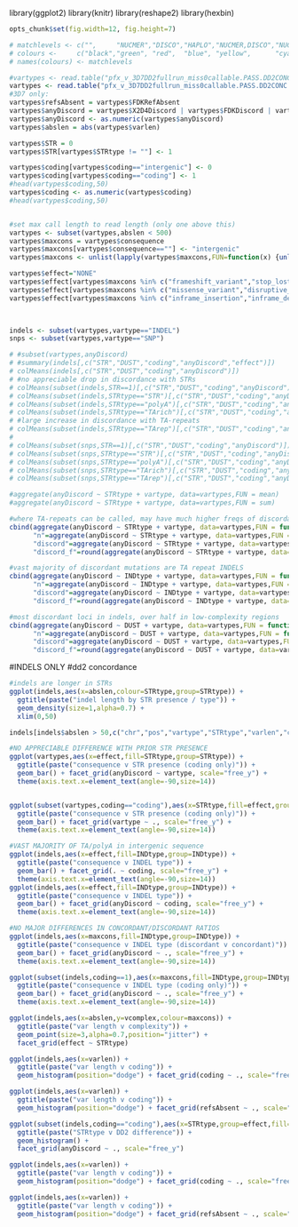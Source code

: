 library(ggplot2)
library(knitr)
library(reshape2)
library(hexbin)
```r
opts_chunk$set(fig.width=12, fig.height=7)

# matchlevels <- c("",     "NUCMER","DISCO","HAPLO","NUCMER,DISCO","NUCMER,HAPLO","DISCO,HAPLO","NUCMER,DISCO,HAPLO")
# colours <-     c("black","green", "red",  "blue", "yellow",      "cyan",        "magenta",     "white")
# names(colours) <- matchlevels

``` 

```r
#vartypes <- read.table("pfx_v_3D7DD2fullrun_miss0callable.PASS.DD2CONC.R3.varClass.txt",stringsAsFactors = F,sep='\t',header=T)
vartypes <- read.table("pfx_v_3D7DD2fullrun_miss0callable.PASS.DD2CONC.VARCLASS.varClass.txt",stringsAsFactors = F,sep='\t',header=T)
#3D7 only:
vartypes$refsAbsent = vartypes$FDKRefAbsent
vartypes$anyDiscord = vartypes$X2D4Discord | vartypes$FDKDiscord | vartypes$FDK2D4Incons
vartypes$anyDiscord <- as.numeric(vartypes$anyDiscord)
vartypes$abslen = abs(vartypes$varlen)

vartypes$STR = 0
vartypes$STR[vartypes$STRtype != ""] <- 1

vartypes$coding[vartypes$coding=="intergenic"] <- 0
vartypes$coding[vartypes$coding=="coding"] <- 1
#head(vartypes$coding,50)
vartypes$coding <- as.numeric(vartypes$coding)
#head(vartypes$coding,50)


#set max call length to read length (only one above this)
vartypes <- subset(vartypes,abslen < 500)
vartypes$maxcons = vartypes$consequence
vartypes$maxcons[vartypes$consequence==""] <- "intergenic"
vartypes$maxcons <- unlist(lapply(vartypes$maxcons,FUN=function(x) {unlist(strsplit(x,split ='&'))[[1]]}))

vartypes$effect="NONE"
vartypes$effect[vartypes$maxcons %in% c("frameshift_variant","stop_lost","start_lost","stop_gained","exon_loss_variant")] <- "NONSENSE"
vartypes$effect[vartypes$maxcons %in% c("missense_variant","disruptive_inframe_insertion","disruptive_inframe_deletion","splice_region_variant")] <- "MISSENSE"
vartypes$effect[vartypes$maxcons %in% c("inframe_insertion","inframe_deletion","synonymous_variant","intergenic","intragenic_variant","non_coding_exon_variant")] <- "NEUTRAL"

                           

indels <- subset(vartypes,vartype=="INDEL")
snps <- subset(vartypes,vartype=="SNP")
```

```r
# #subset(vartypes,anyDiscord)
# #summary(indels[,c("STR","DUST","coding","anyDiscord","effect")])
# colMeans(indels[,c("STR","DUST","coding","anyDiscord")])
# #no appreciable drop in discordance with STRs
# colMeans(subset(indels,STR==1)[,c("STR","DUST","coding","anyDiscord")])
# colMeans(subset(indels,STRtype=="STR")[,c("STR","DUST","coding","anyDiscord")])
# colMeans(subset(indels,STRtype=="polyA")[,c("STR","DUST","coding","anyDiscord")])
# colMeans(subset(indels,STRtype=="TArich")[,c("STR","DUST","coding","anyDiscord")])
# #large increase in discordance with TA-repeats
# colMeans(subset(indels,STRtype=="TArep")[,c("STR","DUST","coding","anyDiscord")])
# 
# colMeans(subset(snps,STR==1)[,c("STR","DUST","coding","anyDiscord")])
# colMeans(subset(snps,STRtype=="STR")[,c("STR","DUST","coding","anyDiscord")])
# colMeans(subset(snps,STRtype=="polyA")[,c("STR","DUST","coding","anyDiscord")])
# colMeans(subset(snps,STRtype=="TArich")[,c("STR","DUST","coding","anyDiscord")])
# colMeans(subset(snps,STRtype=="TArep")[,c("STR","DUST","coding","anyDiscord")])

```


```r

#aggregate(anyDiscord ~ STRtype + vartype, data=vartypes,FUN = mean)
#aggregate(anyDiscord ~ STRtype + vartype, data=vartypes,FUN = sum)

#where TA-repeats can be called, may have much higher freqs of discordance?
cbind(aggregate(anyDiscord ~ STRtype + vartype, data=vartypes,FUN = function(x) {sum(!is.na(x))})[,1:2],
      "n"=aggregate(anyDiscord ~ STRtype + vartype, data=vartypes,FUN = function(x) {sum(!is.na(x))})[,3],
      "discord"=aggregate(anyDiscord ~ STRtype + vartype, data=vartypes,FUN = sum)[,3],
      "discord_f"=round(aggregate(anyDiscord ~ STRtype + vartype, data=vartypes,FUN = mean)[,"anyDiscord"],3))

#vast majority of discordant mutations are TA repeat INDELS
cbind(aggregate(anyDiscord ~ INDtype + vartype, data=vartypes,FUN = function(x) {sum(!is.na(x))})[,1:2],
      "n"=aggregate(anyDiscord ~ INDtype + vartype, data=vartypes,FUN = function(x) {sum(!is.na(x))})[,3],
      "discord"=aggregate(anyDiscord ~ INDtype + vartype, data=vartypes,FUN = sum)[,3],
      "discord_f"=round(aggregate(anyDiscord ~ INDtype + vartype, data=vartypes,FUN = mean)[,"anyDiscord"],3))

#most discordant loci in indels, over half in low-complexity regions
cbind(aggregate(anyDiscord ~ DUST + vartype, data=vartypes,FUN = function(x) {sum(!is.na(x))})[,1:2],
      "n"=aggregate(anyDiscord ~ DUST + vartype, data=vartypes,FUN = function(x) {sum(!is.na(x))})[,3],
      "discord"=aggregate(anyDiscord ~ DUST + vartype, data=vartypes,FUN = sum)[,3],
      "discord_f"=round(aggregate(anyDiscord ~ DUST + vartype, data=vartypes,FUN = mean)[,"anyDiscord"],3))


```

#INDELS ONLY
#dd2 concordance
```r

#indels are longer in STRs
ggplot(indels,aes(x=abslen,colour=STRtype,group=STRtype)) + 
  ggtitle(paste("indel length by STR presence / type")) +
  geom_density(size=1,alpha=0.7) +
  xlim(0,50)

indels[indels$abslen > 50,c("chr","pos","vartype","STRtype","varlen","coding","consequence")]
```

```r
#NO APPRECIABLE DIFFERENCE WITH PRIOR STR PRESENCE
ggplot(vartypes,aes(x=effect,fill=STRtype,group=STRtype)) + 
  ggtitle(paste("consequence v STR presence (coding only)")) +
  geom_bar() + facet_grid(anyDiscord ~ vartype, scale="free_y") + 
  theme(axis.text.x=element_text(angle=-90,size=14))


ggplot(subset(vartypes,coding=="coding"),aes(x=STRtype,fill=effect,group=effect)) + 
  ggtitle(paste("consequence v STR presence (coding only)")) +
  geom_bar() + facet_grid(vartype ~ ., scale="free_y") + 
  theme(axis.text.x=element_text(angle=-90,size=14))

```

```r
#VAST MAJORITY OF TA/polyA in intergenic sequence
ggplot(indels,aes(x=effect,fill=INDtype,group=INDtype)) + 
  ggtitle(paste("consequence v INDEL type")) +
  geom_bar() + facet_grid(. ~ coding, scale="free_y") + 
  theme(axis.text.x=element_text(angle=-90,size=14))
ggplot(indels,aes(x=effect,fill=INDtype,group=INDtype)) + 
  ggtitle(paste("consequence v INDEL type")) +
  geom_bar() + facet_grid(anyDiscord ~ coding, scale="free_y") + 
  theme(axis.text.x=element_text(angle=-90,size=14))

#NO MAJOR DIFFERENCES IN CONCORDANT/DISCORDANT RATIOS
ggplot(indels,aes(x=maxcons,fill=INDtype,group=INDtype)) + 
  ggtitle(paste("consequence v INDEL type (discordant v concordant)")) +
  geom_bar() + facet_grid(anyDiscord ~ ., scale="free_y") + 
  theme(axis.text.x=element_text(angle=-90,size=14))

ggplot(subset(indels,coding==1),aes(x=maxcons,fill=INDtype,group=INDtype)) + 
  ggtitle(paste("consequence v INDEL type (coding only)")) +
  geom_bar() + facet_grid(anyDiscord ~ ., scale="free_y") + 
  theme(axis.text.x=element_text(angle=-90,size=14))


```


```r


ggplot(indels,aes(x=abslen,y=vcomplex,colour=maxcons)) + 
  ggtitle(paste("var length v complexity")) +
  geom_point(size=3,alpha=0.7,position="jitter") + 
  facet_grid(effect ~ STRtype)

ggplot(indels,aes(x=varlen)) + 
  ggtitle(paste("var length v coding")) +
  geom_histogram(position="dodge") + facet_grid(coding ~ ., scale="free_y")

ggplot(indels,aes(x=varlen)) + 
  ggtitle(paste("var length v coding")) +
  geom_histogram(position="dodge") + facet_grid(refsAbsent ~ ., scale="free_y")

```


```r

ggplot(subset(indels,coding=="coding"),aes(x=STRtype,group=effect,fill=effect)) + 
  ggtitle(paste("STRtype v DD2 difference")) +
  geom_histogram() + 
  facet_grid(anyDiscord ~ ., scale="free_y")

ggplot(indels,aes(x=varlen)) + 
  ggtitle(paste("var length v coding")) +
  geom_histogram(position="dodge") + facet_grid(coding ~ ., scale="free_y")

ggplot(indels,aes(x=varlen)) + 
  ggtitle(paste("var length v coding")) +
  geom_histogram(position="dodge") + facet_grid(refsAbsent ~ ., scale="free_y")

```

